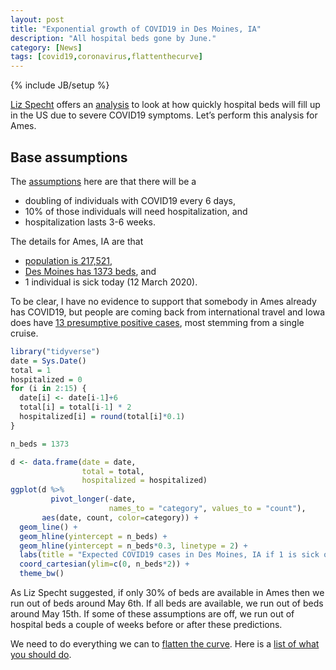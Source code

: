 ```yaml
---
layout: post
title: "Exponential growth of COVID19 in Des Moines, IA"
description: "All hospital beds gone by June."
category: [News]
tags: [covid19,coronavirus,flattenthecurve]
---
```


{% include JB/setup %}

[Liz Specht](https://twitter.com/LizSpecht) offers an 
[analysis](https://www.statnews.com/2020/03/10/simple-math-alarming-answers-covid-19/) 
to look at how quickly hospital beds will fill up in the US due to severe 
COVID19 symptoms. Let's perform this analysis for Ames. 

## Base assumptions

The 
[assumptions](https://www.statnews.com/2020/03/10/simple-math-alarming-answers-covid-19/) here are that there will be a 

  - doubling of individuals with COVID19 every 6 days,
  - 10% of those individuals will need hospitalization, and
  - hospitalization lasts 3-6 weeks.
  
The details for Ames, IA are that 

  - [population is 217,521](https://en.wikipedia.org/wiki/Ames,_Iowa#2010_census), 
  - [Des Moines has 1373 beds](hhttps://www.ahd.com/states/hospital_IA.html), and 
  - 1 individual is sick today (12 March 2020).
  
To be clear, I have no evidence to support that somebody in Ames already has 
COVID19, but people are coming back from international travel 
and Iowa does have 
[13 presumptive positive cases](https://idph.iowa.gov/Emerging-Health-Issues/Novel-Coronavirus), 
most stemming from a single cruise.


  
```r
library("tidyverse")
date = Sys.Date()
total = 1
hospitalized = 0
for (i in 2:15) {
  date[i] <- date[i-1]+6
  total[i] = total[i-1] * 2
  hospitalized[i] = round(total[i]*0.1)
}

n_beds = 1373

d <- data.frame(date = date,
                total = total,
                hospitalized = hospitalized)
ggplot(d %>% 
         pivot_longer(-date, 
                      names_to = "category", values_to = "count"), 
       aes(date, count, color=category)) + 
  geom_line() + 
  geom_hline(yintercept = n_beds) +
  geom_hline(yintercept = n_beds*0.3, linetype = 2) + 
  labs(title = "Expected COVID19 cases in Des Moines, IA if 1 is sick on 12 Mar 2020") + 
  coord_cartesian(ylim=c(0, n_beds*2)) +
  theme_bw()
```

As Liz Specht suggested, 
if only 30% of beds are available in Ames then we run out of beds around 
May 6th. 
If all beds are available, we run out of beds around May 15th. 
If some of these assumptions are off, we run out of hospital beds a couple of 
weeks before or after these predictions.

We need to do everything we can to [flatten the curve](https://www.flattenthecurve.com/).
Here is a [list of what you should do](https://www.flattenthecurve.com/#Do).
